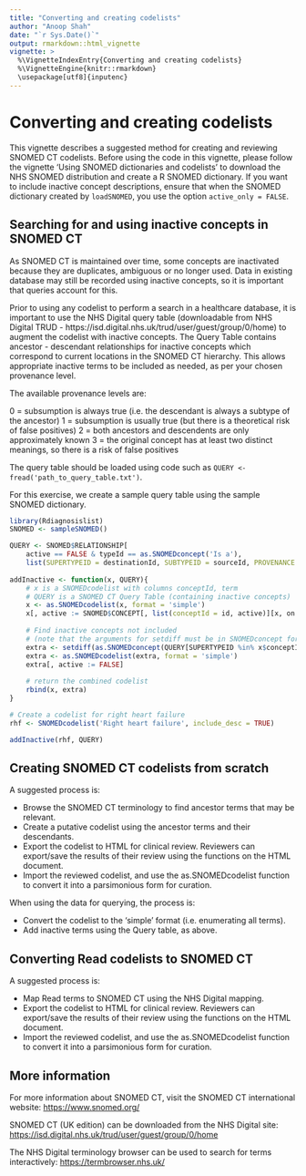 ```yaml
---
title: "Converting and creating codelists"
author: "Anoop Shah"
date: "`r Sys.Date()`"
output: rmarkdown::html_vignette
vignette: >
  %\VignetteIndexEntry{Converting and creating codelists}
  %\VignetteEngine{knitr::rmarkdown}
  \usepackage[utf8]{inputenc}
---
```


Converting and creating codelists
=================================

This vignette describes a suggested method for creating and reviewing SNOMED CT codelists. Before using the code in this vignette, please follow the vignette 'Using SNOMED dictionaries and codelists' to download the NHS SNOMED distribution and create a R SNOMED dictionary. If you want to include inactive concept descriptions, ensure that when the SNOMED dictionary created by `loadSNOMED`, you use the option `active_only = FALSE`.

Searching for and using inactive concepts in SNOMED CT
------------------------------------------------------

As SNOMED CT is maintained over time, some concepts are inactivated because they are duplicates, ambiguous or no longer used. Data in existing database may still be recorded using inactive concepts, so it is important that queries account for this.

Prior to using any codelist to perform a search in a healthcare database, it is important to use the NHS Digital query table (downloadable from NHS Digital TRUD - https://isd.digital.nhs.uk/trud/user/guest/group/0/home) to augment the codelist with inactive concepts. The Query Table contains ancestor - descendant relationships for inactive concepts which correspond to current locations in the SNOMED CT hierarchy. This allows appropriate inactive terms to be included as needed, as per your chosen provenance level.

The available provenance levels are:

0 = subsumption is always true (i.e. the descendant is always a subtype of the ancestor)
1 = subsumption is usually true (but there is a theoretical risk of false positives)
2 = both ancestors and descendents are only approximately known
3 = the original concept has at least two distinct meanings, so there is a risk of false positives

The query table should be loaded using code such as `QUERY <- fread('path_to_query_table.txt')`.

For this exercise, we create a sample query table using the sample SNOMED dictionary.

```r
library(Rdiagnosislist)
SNOMED <- sampleSNOMED()

QUERY <- SNOMED$RELATIONSHIP[
	active == FALSE & typeId == as.SNOMEDconcept('Is a'),
	list(SUPERTYPEID = destinationId, SUBTYPEID = sourceId, PROVENANCE = 0)]
	
addInactive <- function(x, QUERY){
	# x is a SNOMEDcodelist with columns conceptId, term
	# QUERY is a SNOMED CT Query Table (containing inactive concepts)
	x <- as.SNOMEDcodelist(x, format = 'simple')
	x[, active := SNOMED$CONCEPT[, list(conceptId = id, active)][x, on = 'conceptId']$active]
	
	# Find inactive concepts not included
	# (note that the arguments for setdiff must be in SNOMEDconcept format)
	extra <- setdiff(as.SNOMEDconcept(QUERY[SUPERTYPEID %in% x$conceptId]$SUBTYPEID), as.SNOMEDconcept(x$conceptId))
	extra <- as.SNOMEDcodelist(extra, format = 'simple')
	extra[, active := FALSE]
	
	# return the combined codelist
	rbind(x, extra)
}

# Create a codelist for right heart failure
rhf <- SNOMEDcodelist('Right heart failure', include_desc = TRUE)

addInactive(rhf, QUERY)
```
 
Creating SNOMED CT codelists from scratch
-----------------------------------------

A suggested process is:

- Browse the SNOMED CT terminology to find ancestor terms that may be relevant.
- Create a putative codelist using the ancestor terms and their descendants.
- Export the codelist to HTML for clinical review. Reviewers can export/save the results of their review using the functions on the HTML document.
- Import the reviewed codelist, and use the as.SNOMEDcodelist function to convert it into a parsimonious form for curation.

When using the data for querying, the process is:

- Convert the codelist to the 'simple' format (i.e. enumerating all terms).
- Add inactive terms using the Query table, as above.

Converting Read codelists to SNOMED CT
--------------------------------------

A suggested process is:

- Map Read terms to SNOMED CT using the NHS Digital mapping.
- Export the codelist to HTML for clinical review. Reviewers can export/save the results of their review using the functions on the HTML document.
- Import the reviewed codelist, and use the as.SNOMEDcodelist function to convert it into a parsimonious form for curation.

More information
----------------

For more information about SNOMED CT, visit the SNOMED CT international website: <https://www.snomed.org/>

SNOMED CT (UK edition) can be downloaded from the NHS Digital site: <https://isd.digital.nhs.uk/trud/user/guest/group/0/home>

The NHS Digital terminology browser can be used to search for terms interactively: <https://termbrowser.nhs.uk/>

